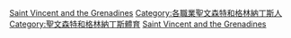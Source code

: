 [[Category:各國運動員|Saint Vincent and the Grenadines]]
[[Category:各職業聖文森特和格林納丁斯人|Category:各職業聖文森特和格林納丁斯人]]
[[Category:聖文森特和格林納丁斯體育|Category:聖文森特和格林納丁斯體育]]
[[Category:北美洲运动员|Saint Vincent and the Grenadines]]
